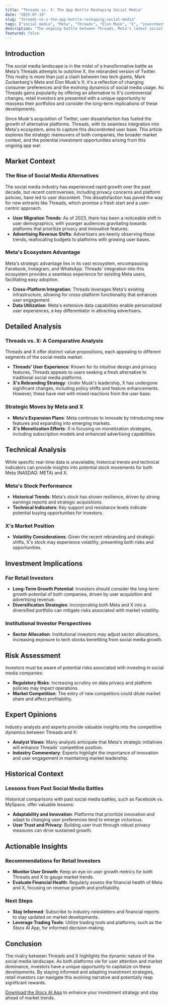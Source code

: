 ```yaml
---
title: "Threads vs. X: The App Battle Reshaping Social Media"
date: "2025-07-19"
slug: "threads-vs-x-the-app-battle-reshaping-social-media"
tags: ["social media", "Meta", "Threads", "Elon Musk", "X", "investment strategy", "market trends", "user growth", "advertising revenue", "risk assessment"]
description: "The ongoing battle between Threads, Meta's latest social media venture, and X, the rebranded Twitter under Elon Musk, has captured the attention of tech enthusiasts and investors alike. Threads aims to capitalize on the user dissatisfaction that followed Musk's controversial acquisition and rebranding of Twitter. With a user-friendly interface and integration with existing Meta platforms, Threads is gaining traction rapidly. As it inches closer to surpassing X in daily active users, investors are keenly observing the potential implications for both companies. This battle is not just about user numbers; it signifies a larger shift in the social media landscape, where user preferences and platform functionalities are in constant evolution. The outcome of this rivalry could have significant implications for market positions, advertising revenue, and investor strategies. This article delves deep into the strategic moves by both companies, analyzes market trends, assesses investment risks, and provides actionable insights for investors looking to capitalize on this evolving narrative."
featured: false
---
```



## Introduction

The social media landscape is in the midst of a transformative battle as Meta's Threads attempts to outshine X, the rebranded version of Twitter. This rivalry is more than just a clash between two tech giants, Mark Zuckerberg's Meta and Elon Musk's X; it's a reflection of changing consumer preferences and the evolving dynamics of social media usage. As Threads gains popularity by offering an alternative to X's controversial changes, retail investors are presented with a unique opportunity to reassess their portfolios and consider the long-term implications of these developments.

Since Musk's acquisition of Twitter, user dissatisfaction has fueled the growth of alternative platforms. Threads, with its seamless integration into Meta's ecosystem, aims to capture this discontented user base. This article explores the strategic maneuvers of both companies, the broader market context, and the potential investment opportunities arising from this ongoing app war.

## Market Context

### The Rise of Social Media Alternatives

The social media industry has experienced rapid growth over the past decade, but recent controversies, including privacy concerns and platform policies, have led to user discontent. This dissatisfaction has paved the way for new entrants like Threads, which promise a fresh start and a user-centric approach.

- **User Migration Trends**: As of 2023, there has been a noticeable shift in user demographics, with younger audiences gravitating towards platforms that prioritize privacy and innovative features.
- **Advertising Revenue Shifts**: Advertisers are keenly observing these trends, reallocating budgets to platforms with growing user bases.

### Meta's Ecosystem Advantage

Meta's strategic advantage lies in its vast ecosystem, encompassing Facebook, Instagram, and WhatsApp. Threads' integration into this ecosystem provides a seamless experience for existing Meta users, facilitating easy adoption.

- **Cross-Platform Integration**: Threads leverages Meta's existing infrastructure, allowing for cross-platform functionality that enhances user engagement.
- **Data Utilization**: Meta's extensive data capabilities enable personalized user experiences, a key differentiator in attracting advertisers.

## Detailed Analysis

### Threads vs. X: A Comparative Analysis

Threads and X offer distinct value propositions, each appealing to different segments of the social media market.

- **Threads' User Experience**: Known for its intuitive design and privacy features, Threads appeals to users seeking a fresh alternative to traditional social media platforms.
- **X's Rebranding Strategy**: Under Musk's leadership, X has undergone significant changes, including policy shifts and feature enhancements. However, these have met with mixed reactions from the user base.

### Strategic Moves by Meta and X

- **Meta's Expansion Plans**: Meta continues to innovate by introducing new features and expanding into emerging markets.
- **X's Monetization Efforts**: X is focusing on monetization strategies, including subscription models and enhanced advertising capabilities.

## Technical Analysis

While specific real-time data is unavailable, historical trends and technical indicators can provide insights into potential stock movements for both Meta (NASDAQ: META) and X.

### Meta's Stock Performance

- **Historical Trends**: Meta's stock has shown resilience, driven by strong earnings reports and strategic acquisitions.
- **Technical Indicators**: Key support and resistance levels indicate potential buying opportunities for investors.

### X's Market Position

- **Volatility Considerations**: Given the recent rebranding and strategic shifts, X's stock may experience volatility, presenting both risks and opportunities.

## Investment Implications

### For Retail Investors

- **Long-Term Growth Potential**: Investors should consider the long-term growth potential of both companies, driven by user acquisition and advertising revenue.
- **Diversification Strategies**: Incorporating both Meta and X into a diversified portfolio can mitigate risks associated with market volatility.

### Institutional Investor Perspectives

- **Sector Allocation**: Institutional investors may adjust sector allocations, increasing exposure to tech stocks benefiting from social media growth.

## Risk Assessment

Investors must be aware of potential risks associated with investing in social media companies:

- **Regulatory Risks**: Increasing scrutiny on data privacy and platform policies may impact operations.
- **Market Competition**: The entry of new competitors could dilute market share and affect profitability.

## Expert Opinions

Industry analysts and experts provide valuable insights into the competitive dynamics between Threads and X:

- **Analyst Views**: Many analysts anticipate that Meta's strategic initiatives will enhance Threads' competitive position.
- **Industry Commentary**: Experts highlight the importance of innovation and user engagement in maintaining market leadership.

## Historical Context

### Lessons from Past Social Media Battles

Historical comparisons with past social media battles, such as Facebook vs. MySpace, offer valuable lessons:

- **Adaptability and Innovation**: Platforms that prioritize innovation and adapt to changing user preferences tend to emerge victorious.
- **User Trust and Privacy**: Building user trust through robust privacy measures can drive sustained growth.

## Actionable Insights

### Recommendations for Retail Investors

- **Monitor User Growth**: Keep an eye on user growth metrics for both Threads and X to gauge market trends.
- **Evaluate Financial Health**: Regularly assess the financial health of Meta and X, focusing on revenue growth and profitability.

### Next Steps

- **Stay Informed**: Subscribe to industry newsletters and financial reports to stay updated on market developments.
- **Leverage Trading Tools**: Utilize trading tools and platforms, such as the Stocx AI App, for informed decision-making.

## Conclusion

The rivalry between Threads and X highlights the dynamic nature of the social media landscape. As both platforms vie for user attention and market dominance, investors have a unique opportunity to capitalize on these developments. By staying informed and adapting investment strategies, retail investors can navigate this evolving narrative and potentially reap significant rewards.

[Download the Stocx AI App](https://stocx.co) to enhance your investment strategy and stay ahead of market trends.
